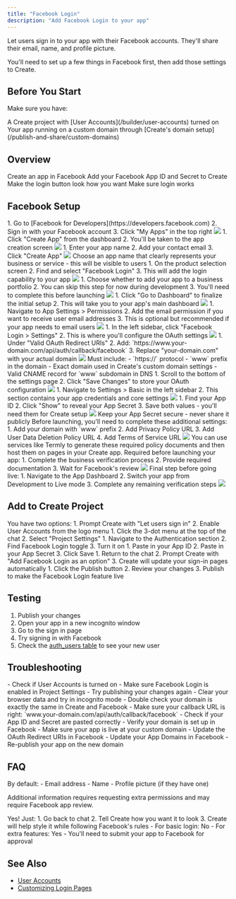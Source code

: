 ```yaml
---
title: "Facebook Login"
description: "Add Facebook Login to your app"
---
```


Let users sign in to your app with their Facebook accounts. They'll share their email, name, and profile picture.

You'll need to set up a few things in Facebook first, then add those settings to Create.

## Before You Start

Make sure you have:

<Check>
  A Create project with [User Accounts](/builder/user-accounts) turned on
</Check>

<Check>
  Your app running on a custom domain through [Create's domain setup](/publish-and-share/custom-domains)
</Check>

## Overview

<CardGroup cols={2}>
  <Card title="Set Up Facebook App" icon="key">
    Create an app in Facebook
  </Card>
  <Card title="Add keys to Create" icon="plug">
    Add your Facebook App ID and Secret to Create
  </Card>
  <Card title="Add the Facebook Login UI your sign in pages" icon="pencil">
    Make the login button look how you want
  </Card>
  <Card title="Test flow" icon="check-circle">
    Make sure login works
  </Card>
</CardGroup>

## Facebook Setup

<Steps>
  <Step title="Access Facebook Developers">
    1. Go to [Facebook for Developers](https://developers.facebook.com)
    2. Sign in with your Facebook account
    3. Click "My Apps" in the top right
    <img src="/images/auth/facebook/1-signindevelopers.png" style={{ borderRadius: '0.5rem' }} />
  </Step>

  <Step title="Create New App">
    1. Click "Create App" from the dashboard
    2. You'll be taken to the app creation screen
    <img src="/images/auth/facebook/2-createapp.png" style={{ borderRadius: '0.5rem' }} />
  </Step>

  <Step title="Configure App Details">
    1. Enter your app name
    2. Add your contact email
    3. Click "Create App"
    <img src="/images/auth/facebook/3-namecontact.png" style={{ borderRadius: '0.5rem' }} />
    <Warning>
      Choose an app name that clearly represents your business or service - this will be visible to users
    </Warning>
  </Step>

  <Step title="Add Facebook Login">
    1. On the product selection screen
    2. Find and select "Facebook Login"
    3. This will add the login capability to your app
    <img src="/images/auth/facebook/4-choosefblogin.png" style={{ borderRadius: '0.5rem' }} />
  </Step>

  <Step title="Business Portfolio Setup">
    1. Choose whether to add your app to a business portfolio
    2. You can skip this step for now during development
    3. You'll need to complete this before launching
    <img src="/images/auth/facebook/5-businessportfolios.png" style={{ borderRadius: '0.5rem' }} />
  </Step>

  <Step title="Complete Initial Setup">
    1. Click "Go to Dashboard" to finalize the initial setup
    2. This will take you to your app's main dashboard
    <img src="/images/auth/facebook/6-finalize.png" style={{ borderRadius: '0.5rem' }} />
  </Step>

  <Step title="Configure Email Permission (Optional)">
    1. Navigate to App Settings > Permissions
    2. Add the email permission if you want to receive user email addresses
    3. This is optional but recommended if your app needs to email users
    <img src="/images/auth/facebook/7-permissionsaddemail.png" style={{ borderRadius: '0.5rem' }} />
  </Step>

  <Step title="Access Settings">
    1. In the left sidebar, click "Facebook Login > Settings"
    2. This is where you'll configure the OAuth settings
    <img src="/images/auth/facebook/8-settings.png" style={{ borderRadius: '0.5rem' }} />
  </Step>

  <Step title="Configure OAuth Redirect URI">
    1. Under "Valid OAuth Redirect URIs"
    2. Add: `https://www.your-domain.com/api/auth/callback/facebook`
    3. Replace "your-domain.com" with your actual domain
    <img src="/images/auth/facebook/9-oauthredirecturi.png" style={{ borderRadius: '0.5rem' }} />
    <Warning>
      Must include:
      - `https://` protocol
      - `www` prefix in the domain
      - Exact domain used in Create's custom domain settings
      - Valid CNAME record for `www` subdomain in DNS
    </Warning>
  </Step>

  <Step title="Save OAuth Settings">
    1. Scroll to the bottom of the settings page
    2. Click "Save Changes" to store your OAuth configuration
    <img src="/images/auth/facebook/10-savechanges.png" style={{ borderRadius: '0.5rem' }} />
  </Step>

  <Step title="Go to Basic Settings">
    1. Navigate to Settings > Basic in the left sidebar
    2. This section contains your app credentials and core settings
    <img src="/images/auth/facebook/11-basicsettings.png" style={{ borderRadius: '0.5rem' }} />
  </Step>

  <Step title="Copy App Credentials">
    1. Find your App ID
    2. Click "Show" to reveal your App Secret
    3. Save both values - you'll need them for Create setup
    <img src="/images/auth/facebook/12-copyidsecret.png" style={{ borderRadius: '0.5rem' }} />
    <Warning>
      Keep your App Secret secure - never share it publicly
    </Warning>
  </Step>

  <Step title="Complete Basic Settings (Later)">
    <Note>
      Before launching, you'll need to complete these additional settings:
    </Note>
    1. Add your domain with `www` prefix
    2. Add Privacy Policy URL
    3. Add User Data Deletion Policy URL
    4. Add Terms of Service URL
    <img src="/images/auth/facebook/13-domainprivacydatadeletion.png" style={{ borderRadius: '0.5rem' }} />
    <Tip>
      You can use services like Termly to generate these required policy documents and then host them on pages in your Create app. 
    </Tip>
  </Step>

  <Step title="Business Verification (Later)">
    <Note>
      Required before launching your app:
    </Note>
    1. Complete the business verification process
    2. Provide required documentation
    3. Wait for Facebook's review
    <img src="/images/auth/facebook/14-businessverification.png" style={{ borderRadius: '0.5rem' }} />
  </Step>

  <Step title="Publish Your Facebook App (Later)">
    <Note>
      Final step before going live:
    </Note>
    1. Navigate to the App Dashboard
    2. Switch your app from Development to Live mode
    3. Complete any remaining verification steps
    <img src="/images/auth/facebook/15-publish.png" style={{ borderRadius: '0.5rem' }} />
  </Step>
</Steps>

## Add to Create Project

<Steps>
  <Step title="Enable User Accounts">
    You have two options:
    1. Prompt Create with "Let users sign in"
    2. Enable User Accounts from the logo menu
  </Step>

  <Step title="Access Project Settings">
    1. Click the 3-dot menu at the top of the chat
    2. Select "Project Settings"
  </Step>

  <Step title="Enable Facebook Login">
    1. Navigate to the Authentication section
    2. Find Facebook Login toggle
    3. Turn it on
  </Step>

  <Step title="Add Facebook Credentials">
    1. Paste in your App ID
    2. Paste in your App Secret
    3. Click Save
  </Step>

  <Step title="Add Sign In UI">
    1. Return to the chat
    2. Prompt Create with "Add Facebook Login as an option"
    3. Create will update your sign-in pages automatically
  </Step>

  <Step title="Publish Your App">
    1. Click the Publish button
    2. Review your changes
    3. Publish to make the Facebook Login feature live
  </Step>
</Steps>

## Testing

1. Publish your changes
2. Open your app in a new incognito window 
3. Go to the sign in page
4. Try signing in with Facebook
5. Check the [auth_users table](/builder/databases) to see your new user

## Troubleshooting

<Accordion title="Can't see the Facebook button">
  - Check if User Accounts is turned on
  - Make sure Facebook Login is enabled in Project Settings
  - Try publishing your changes again
  - Clear your browser data and try in incognito mode
</Accordion>

<Accordion title="Login not working">
  - Double check your domain is exactly the same in Create and Facebook
  - Make sure your callback URL is right: `www.your-domain.com/api/auth/callback/facebook`
  - Check if your App ID and Secret are pasted correctly
  - Verify your domain is set up in Facebook
  - Make sure your app is live at your custom domain
</Accordion>

<Accordion title="Users can't sign in after domain change">
  - Update the OAuth Redirect URIs in Facebook
  - Update your App Domains in Facebook
  - Re-publish your app on the new domain
</Accordion>

## FAQ

<Accordion title="What user info do I get?">
  By default:
  - Email address
  - Name
  - Profile picture (if they have one)
  
  Additional information requires requesting extra permissions and may require Facebook app review.
</Accordion>

<Accordion title="Can I change how the login button looks?">
  Yes! Just:
  1. Go back to chat
  2. Tell Create how you want it to look
  3. Create will help style it while following Facebook's rules
</Accordion>

<Accordion title="Do I need Facebook to review my app?">
  - For basic login: No
  - For extra features: Yes
  - You'll need to submit your app to Facebook for approval
</Accordion>

## See Also

- [User Accounts](/builder/user-accounts-v2)
- [Customizing Login Pages](/builder/user-accounts-v2#customizing-auth-pages)
